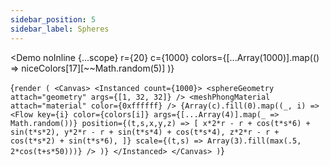 ---
sidebar_position: 5
sidebar_label: Spheres
---



<Demo noInline {...scope}
  r={20}
  c={1000}
  colors={[...Array(1000)].map(() =>
    niceColors[17][~~Math.random(5)]
  )}
>
{`render (
  <Canvas>
    <Instanced count={1000}>
      <sphereGeometry attach="geometry" args={[1, 32, 32]} />
      <meshPhongMaterial  attach="material" color={0xffffff} />
      {Array(c).fill(0).map((_, i) =>
        <Flow key={i} color={colors[i]}
          args={[...Array(4)].map(_ => Math.random())}
          position={(t,s,x,y,z) => [
            x*2*r - r + cos(t*s*6) + sin(t*s*2),
            y*2*r - r + sin(t*s*4) + cos(t*s*4),
            z*2*r - r + cos(t*s*2) + sin(t*s*6),
          ]}
          scale={(t,s) => Array(3).fill(max(.5, 2*cos(t+s*50)))}
        />
      )}
    </Instanced>
  </Canvas>
)`}
</Demo>
